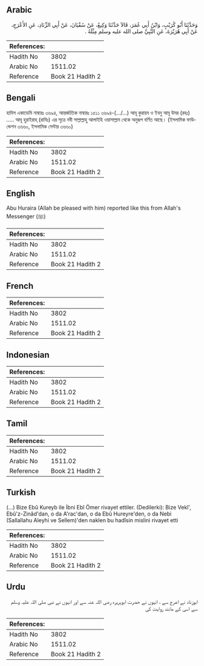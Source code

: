 ## Arabic


<div dir="rtl" lang="ar" style={{fontSize:'larger',backgroundColor:'#f8f9fa',padding:20}}>
وَحَدَّثَنَا أَبُو كُرَيْبٍ، وَابْنُ أَبِي عُمَرَ، قَالاَ حَدَّثَنَا وَكِيعٌ، عَنْ سُفْيَانَ، عَنْ أَبِي الزِّنَادِ، عَنِ الأَعْرَجِ، عَنْ أَبِي هُرَيْرَةَ، عَنِ النَّبِيِّ صلى الله عليه وسلم مِثْلَهُ ‏.‏
</div>
<div style={{backgroundColor:'#f8f9fa',padding:20, marginBottom: 10}}><table> <thead> <tr> <th>References:</th> <th></th> </tr> </thead> <tbody><tr><td>Hadith No</td><td>3802</td></tr><tr><td>Arabic No</td><td>1511.02</td></tr><tr><td>Reference</td><td>Book 21 Hadith 2</td></tr></tbody></table></div>

## Bengali


<div dir="ltr" lang="bn" style={{fontSize:'larger',backgroundColor:'#f8f9fa',padding:20}}>
হাদিস একাডেমি নাম্বারঃ ৩৬৯৪, আন্তর্জাতিক নাম্বারঃ ১৫১১ ৩৬৯৪-(.../...) আবূ কুরায়ব ও ইবনু আবূ উমর (রহঃ) ..... আবূ হুরাইরাহ্ (রাযিঃ) এর সূত্রে নবী সাল্লাল্লাহু আলাইহি ওয়াসাল্লাম থেকে অনুরূপ বর্ণিত আছে। (ইসলামিক ফাউন্ডেশন ৩৬৬০, ইসলামিক সেন্টার ৩৬৬০)
</div>
<div style={{backgroundColor:'#f8f9fa',padding:20, marginBottom: 10}}><table> <thead> <tr> <th>References:</th> <th></th> </tr> </thead> <tbody><tr><td>Hadith No</td><td>3802</td></tr><tr><td>Arabic No</td><td>1511.02</td></tr><tr><td>Reference</td><td>Book 21 Hadith 2</td></tr></tbody></table></div>

## English


<div dir="ltr" lang="en" style={{fontSize:'larger',backgroundColor:'#f8f9fa',padding:20}}>
Abu Huraira (Allah be pleased with him) reported like this from Allah's Messenger (ﷺ)
</div>
<div style={{backgroundColor:'#f8f9fa',padding:20, marginBottom: 10}}><table> <thead> <tr> <th>References:</th> <th></th> </tr> </thead> <tbody><tr><td>Hadith No</td><td>3802</td></tr><tr><td>Arabic No</td><td>1511.02</td></tr><tr><td>Reference</td><td>Book 21 Hadith 2</td></tr></tbody></table></div>

## French


<div dir="ltr" lang="fr" style={{fontSize:'larger',backgroundColor:'#f8f9fa',padding:20}}>

</div>
<div style={{backgroundColor:'#f8f9fa',padding:20, marginBottom: 10}}><table> <thead> <tr> <th>References:</th> <th></th> </tr> </thead> <tbody><tr><td>Hadith No</td><td>3802</td></tr><tr><td>Arabic No</td><td>1511.02</td></tr><tr><td>Reference</td><td>Book 21 Hadith 2</td></tr></tbody></table></div>

## Indonesian


<div dir="ltr" lang="id" style={{fontSize:'larger',backgroundColor:'#f8f9fa',padding:20}}>

</div>
<div style={{backgroundColor:'#f8f9fa',padding:20, marginBottom: 10}}><table> <thead> <tr> <th>References:</th> <th></th> </tr> </thead> <tbody><tr><td>Hadith No</td><td>3802</td></tr><tr><td>Arabic No</td><td>1511.02</td></tr><tr><td>Reference</td><td>Book 21 Hadith 2</td></tr></tbody></table></div>

## Tamil


<div dir="ltr" lang="ta" style={{fontSize:'larger',backgroundColor:'#f8f9fa',padding:20}}>

</div>
<div style={{backgroundColor:'#f8f9fa',padding:20, marginBottom: 10}}><table> <thead> <tr> <th>References:</th> <th></th> </tr> </thead> <tbody><tr><td>Hadith No</td><td>3802</td></tr><tr><td>Arabic No</td><td>1511.02</td></tr><tr><td>Reference</td><td>Book 21 Hadith 2</td></tr></tbody></table></div>

## Turkish


<div dir="ltr" lang="tr" style={{fontSize:'larger',backgroundColor:'#f8f9fa',padding:20}}>
(…) Bize Ebû Kureyb ile İbni Ebî Ömer rivayet ettiler. (Dedilerki): Bize Vekî', Ebû'z-Zinâd'dan, o da A'rac'dan, o da Ebû Hureyre'den, o da Nebi (Sallallahu Aleyhi ve Sellem)'den naklen bu hadîsin mislini rivayet etti
</div>
<div style={{backgroundColor:'#f8f9fa',padding:20, marginBottom: 10}}><table> <thead> <tr> <th>References:</th> <th></th> </tr> </thead> <tbody><tr><td>Hadith No</td><td>3802</td></tr><tr><td>Arabic No</td><td>1511.02</td></tr><tr><td>Reference</td><td>Book 21 Hadith 2</td></tr></tbody></table></div>

## Urdu


<div dir="rtl" lang="ur" style={{fontSize:'larger',backgroundColor:'#f8f9fa',padding:20}}>
ابوزناد نے اعرج سے ، انہوں نے حضرت ابوہریرہ رضی اللہ عنہ سے اور انہوں نے نبی صلی اللہ علیہ وسلم سے اسی کے مانند روایت کی
</div>
<div style={{backgroundColor:'#f8f9fa',padding:20, marginBottom: 10}}><table> <thead> <tr> <th>References:</th> <th></th> </tr> </thead> <tbody><tr><td>Hadith No</td><td>3802</td></tr><tr><td>Arabic No</td><td>1511.02</td></tr><tr><td>Reference</td><td>Book 21 Hadith 2</td></tr></tbody></table></div>
